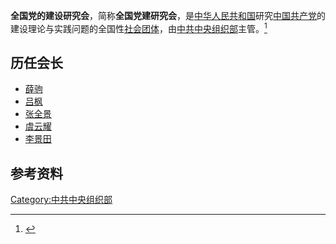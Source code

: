 '''全国党的建设研究会'''，简称'''全国党建研究会'''，是[[中华人民共和国|中华人民共和国]]研究[[中国共产党|中国共产党]]的建设理论与实践问题的全国性[[社会团体|社会团体]]，由[[中共中央组织部|中共中央组织部]]主管。<ref>{{Cite web|title=全国党的建设研究会概况|url=http://djyj.12371.cn/2020/11/26/ARTI1606382434504605.shtml|accessdate=2021-02-14|work=共产党员网|archive-date=2022-03-07|archive-url=https://web.archive.org/web/20220307204428/https://djyj.12371.cn/2020/11/26/ARTI1606382434504605.shtml}}</ref>

== 历任会长 ==
* [[薛驹|薛驹]]
* [[吕枫|吕枫]]
* [[张全景|张全景]]
* [[虞云耀|虞云耀]]
* [[李景田|李景田]]

== 参考资料 ==
{{reflist}}

[[Category:中共中央组织部|Category:中共中央组织部]]